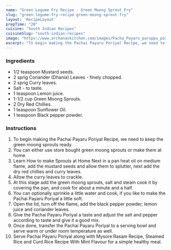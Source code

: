 ---
name: "Green Legume Fry Recipe - Green Moong Sprout Fry"
slug: "green-legume-fry-recipe-green-moong-sprout-fry"
layout: 'RecipeLayout'
prepTime: "20"
cuisine: "South Indian Recipes"
cuisineSlug: "south-indian-recipes"
image: "https://www.archanaskitchen.com/images/Pacha_Payaru_paruppu_poriyal_sprouted_green_moong_poriyal_recipe-1.jpg"
excerpt: "To begin making the Pachai Payaru Poriyal Recipe, we need to keep the green moong sprouts ready"
---

### Ingredients

- 1/2 teaspoon Mustard seeds.
- 2 sprig Coriander (Dhania) Leaves - finely chopped.
- 2 sprig Curry leaves.
- Salt - to taste.
- 1 teaspoon Lemon juice.
- 1-1/2 cup Green Moong Sprouts.
- 2 Dry Red Chillies.
- 1 teaspoon Sunflower Oil.
- 1 teaspoon Black pepper powder.

### Instructions

1. To begin making the Pachai Payaru Poriyal Recipe, we need to keep the green moong sprouts ready.
1. You can either use store bought green moong sprouts or make them at home.
1. Learn How to make Sprouts at Home Next in a pan heat oil on medium flame, add the mustard seeds and allow them to splutter, next add the dry red chillies and curry leaves.
1. Allow the curry leaves to crackle.
1. At this stage add the green moong sprouts, salt and steam cook it by covering the pan, and cook for about a minute and a half.
1. You can optionally sprinkle a little water and cook, if you like to make the Pachai Payaru Poriyal a little soft.
1. Open the lid, turn off the flame, add the black pepper powder, lemon juice and coriander leaves.
1. Give the Pachai Payaru Poriyal a taste and adjust the salt and pepper according to taste and give it a good mix.
1. Once done, transfer the Pachai Payaru Poriyal to a serving bowl and serve warm or under room temperature as well.
1. Serve Pachai Payaru Poriyal along with Mysore Rasam Recipe, Steamed Rice  and Curd Rice Recipe With Mint Flavour for a simple healthy meal.
